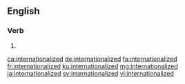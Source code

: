 ==English==

===Verb===
{{head|en|verb form}}

# {{en-past of|internationalize}}

[[ca:internationalized]]
[[de:internationalized]]
[[fa:internationalized]]
[[fr:internationalized]]
[[ku:internationalized]]
[[mg:internationalized]]
[[ja:internationalized]]
[[sv:internationalized]]
[[vi:internationalized]]
